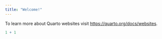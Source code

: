 ```yaml
---
title: "Welcome!"
---
```


To learn more about Quarto websites visit <https://quarto.org/docs/websites>.

```r
1 + 1 
```
